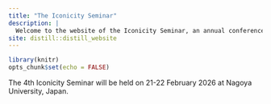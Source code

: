 ```yaml
---
title: "The Iconicity Seminar"
description: |
  Welcome to the website of the Iconicity Seminar, an annual conference dedicated to linguistic iconicity.
site: distill::distill_website
---
```


```r
library(knitr)
opts_chunk$set(echo = FALSE)
```

The 4th Iconicity Seminar will be held on 21-22 February 2026 at Nagoya University, Japan.